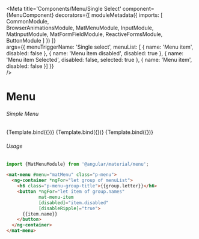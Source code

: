 



<Meta title='Components/Menu/Single Select'
    component={MenuComponent}
    decorators={[
      moduleMetadata({
          imports: [
              CommonModule,            
              BrowserAnimationsModule,
              MatMenuModule,
              InputModule,
              MatInputModule,
              MatFormFieldModule,
              ReactiveFormsModule,
              ButtonModule
          ]
      })
    ]}  
    args={{
      menuTriggerName: 'Single select',
      menuList: [
        { name: 'Menu item',
          disabled: false
        },
        { name: 'Menu item disabled',
          disabled: true
        },
        { name: 'Menu item Selected',
          disabled: false,
          selected: true
        },
        { name: 'Menu item',
          disabled: false
        }]
    }}  
 />

# Menu


###### Simple Menu
<Canvas>
  <Story name="Simple Menu"
    args={{ 
    }}>
    {Template.bind({})}
  </Story>
  <Story name="Simple Menu with Group"
    args={{ 
      menuTriggerName: 'Select with Groups',
      groupTitle: true,
      menuList: stateGroups
    }}>
    {Template.bind({})}
  </Story>
  <Story name="Menu with Filter"
    args={{ 
      menuTriggerName: 'Menu with Filter',
      menuList: stateGroups,
      groupTitle: true,
      filter: true,
      inputPlaceholder: 'Find Label',
      buttonFirst: {
        label: 'Share',
        buttonType: ButtonTypeEnum.Tertiary,
        icon: {
          iconName: 'eraser',
          width: '15',
          height: '15'
        }
      },
      buttonLast: {
        label: 'Reset',
        buttonType: ButtonTypeEnum.Tertiary,
        icon: {
          iconName: 'eraser',
          width: '15',
          height: '15'
        }
      }
    }}>
    {Template.bind({})}
  </Story>
</Canvas>

###### Usage
```ts
import {MatMenuModule} from '@angular/material/menu';
```
```html
<mat-menu #menu="matMenu" class="p-menu">
  <ng-container *ngFor="let group of menuList">
    <h6 class="p-menu-group-title">{{group.letter}}</h6>
    <button *ngFor="let item of group.names"
            mat-menu-item
            [disabled]="item.disabled"
            [disableRipple]="true">
      {{item.name}}
    </button>
  </ng-container>
</mat-menu>
```
